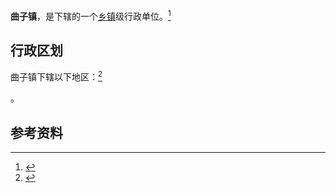 {{中国乡级行政区|62/10/22/101/000}}

'''曲子镇'''，是{{PRC admin/fullname|62/10/22/101/000|3}}下辖的一个[[乡镇|乡镇]]级行政单位。<ref>{{PRC admin/ref sgc|{{PRC admin/parent|62/10/22/101/000}}}}</ref>

== 行政区划 ==

曲子镇下辖以下地区：<ref>{{PRC admin/ref sgc|62/10/22/101/000}}</ref>

{{PRC admin/children|62/10/22/101/000}}。

== 参考资料 ==

{{reflist}}

{{PRC admin/navcat|62/10/22/101/000}}


{{行政区划小作品}}